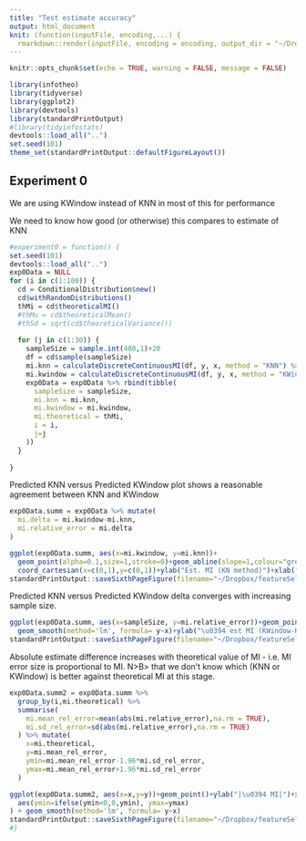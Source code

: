 ```yaml
---
title: "Test estimate accuracy"
output: html_document
knit: (function(inputFile, encoding,...) {
  rmarkdown::render(inputFile, encoding = encoding, output_dir = "~/Dropbox/featureSelection/tidyinfostats") })
---
```


```r
knitr::opts_chunk$set(echo = TRUE, warning = FALSE, message = FALSE)
```

```r
library(infotheo)
library(tidyverse)
library(ggplot2)
library(devtools)
library(standardPrintOutput)
#library(tidyinfostats)
devtools::load_all("..")
set.seed(101)
theme_set(standardPrintOutput::defaultFigureLayout())
```




## Experiment 0

We are using KWindow instead of KNN in most of this for performance

We need to know how good (or otherwise) this compares to estimate of KNN 

```r
#experiment0 = function() {
set.seed(101)
devtools::load_all("..")
exp0Data = NULL
for (i in c(1:100)) {
  cd = ConditionalDistribution$new()
  cd$withRandomDistributions()
  thMi = cd$theoreticalMI()
  #thMu = cd$theoreticalMean()
  #thSd = sqrt(cd$theoreticalVariance())
  
  for (j in c(1:30)) {
    sampleSize = sample.int(480,1)+20
    df = cd$sample(sampleSize)
    mi.knn = calculateDiscreteContinuousMI(df, y, x, method = "KNN") %>% pull(I)
    mi.kwindow = calculateDiscreteContinuousMI(df, y, x, method = "KWindow") %>% pull(I)
    exp0Data = exp0Data %>% rbind(tibble(
      sampleSize = sampleSize,
      mi.knn = mi.knn,
      mi.kwindow = mi.kwindow,
      mi.theoretical = thMi,
      i = i,
      j=j
    ))
  }
  
}


```

Predicted KNN versus Predicted KWindow plot shows a reasonable agreement between KNN and KWindow

```r
exp0Data.summ = exp0Data %>% mutate(
  mi.delta = mi.kwindow-mi.knn,
  mi.relative_error = mi.delta
)

ggplot(exp0Data.summ, aes(x=mi.kwindow, y=mi.knn))+
  geom_point(alpha=0.1,size=1,stroke=0)+geom_abline(slope=1,colour="grey")+
  coord_cartesian(x=c(0,1),y=c(0,1))+ylab("Est. MI (KN method)")+xlab("Est. MI (KWindow method)")
standardPrintOutput::saveSixthPageFigure(filename="~/Dropbox/featureSelection/mutinfo/KnnVsKwindow")

```

Predicted KNN versus Predicted KWindow delta converges with increasing sample size.

```r
ggplot(exp0Data.summ, aes(x=sampleSize, y=mi.relative_error))+geom_point(alpha=0.5,stroke=0,size=1) + 
  geom_smooth(method='lm', formula= y~x)+ylab("\u0394 est MI (KWindow-KNN)")+xlab("Sample size")
standardPrintOutput::saveSixthPageFigure(filename="~/Dropbox/featureSelection/mutinfo/KnnVsKwindowErrorVsSampleSize")
```

Absolute estimate difference increases with theoretical value of MI - i.e. MI error size is proportional to MI.
N>B> that we don't know which (KNN or KWindow) is better against theoretical MI at this stage.

```r

exp0Data.summ2 = exp0Data.summ %>% 
  group_by(i,mi.theoretical) %>% 
  summarise(
    mi.mean_rel_error=mean(abs(mi.relative_error),na.rm = TRUE), 
    mi.sd_rel_error=sd(abs(mi.relative_error),na.rm = TRUE)
  ) %>% mutate(
    x=mi.theoretical,
    y=mi.mean_rel_error,
    ymin=mi.mean_rel_error-1.96*mi.sd_rel_error, 
    ymax=mi.mean_rel_error+1.96*mi.sd_rel_error
  )

ggplot(exp0Data.summ2, aes(x=x,y=y))+geom_point()+ylab("|\u0394 MI|")+xlab("MI (Theoretical)")+geom_errorbar(
  aes(ymin=ifelse(ymin<0,0,ymin), ymax=ymax)
) + geom_smooth(method='lm', formula= y~x)
standardPrintOutput::saveSixthPageFigure(filename="~/Dropbox/featureSelection/mutinfo/KnnVsKwindowErrorVsMiTheoretical")
#}
```

